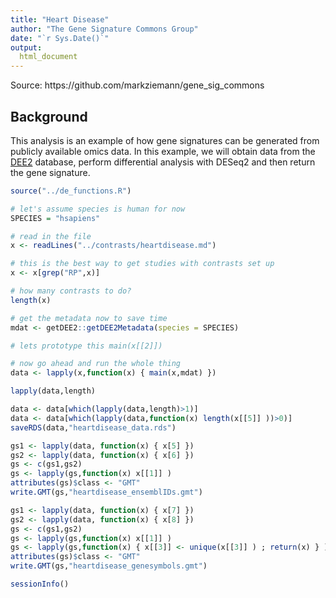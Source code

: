 ```yaml
---
title: "Heart Disease"
author: "The Gene Signature Commons Group"
date: "`r Sys.Date()`"
output:
  html_document
---
```

Source: https://github.com/markziemann/gene_sig_commons

## Background

This analysis is an example of how gene signatures can be generated from publicly available omics data.
In this example, we will obtain data from the [DEE2](http://dee2.io) database, perform differential analysis with DESeq2 and then return the gene signature. 

```r
source("../de_functions.R")
```


```r
# let's assume species is human for now
SPECIES = "hsapiens"

# read in the file
x <- readLines("../contrasts/heartdisease.md")

# this is the best way to get studies with contrasts set up
x <- x[grep("RP",x)]

# how many contrasts to do?
length(x)

# get the metadata now to save time
mdat <- getDEE2::getDEE2Metadata(species = SPECIES)

# lets prototype this main(x[[2]])

# now go ahead and run the whole thing
data <- lapply(x,function(x) { main(x,mdat) })

lapply(data,length)

data <- data[which(lapply(data,length)>1)]
data <- data[which(lapply(data,function(x) length(x[[5]] ))>0)]
saveRDS(data,"heartdisease_data.rds")

gs1 <- lapply(data, function(x) { x[5] })
gs2 <- lapply(data, function(x) { x[6] })
gs <- c(gs1,gs2)
gs <- lapply(gs,function(x) x[[1]] )
attributes(gs)$class <- "GMT"
write.GMT(gs,"heartdisease_ensemblIDs.gmt")

gs1 <- lapply(data, function(x) { x[7] })
gs2 <- lapply(data, function(x) { x[8] })
gs <- c(gs1,gs2)
gs <- lapply(gs,function(x) x[[1]] )
gs <- lapply(gs,function(x) { x[[3]] <- unique(x[[3]] ) ; return(x) } )
attributes(gs)$class <- "GMT"
write.GMT(gs,"heartdisease_genesymbols.gmt")

```

```r
sessionInfo()
```
